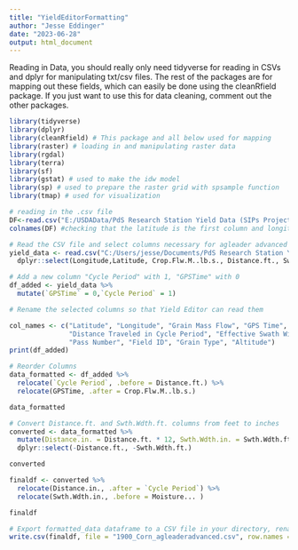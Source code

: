 ```yaml
---
title: "YieldEditorFormatting"
author: "Jesse Eddinger"
date: "2023-06-28"
output: html_document
---
```

Reading in Data, you should really only need tidyverse for reading in CSVs and dplyr for manipulating txt/csv files. The rest of the packages are for mapping out these fields, which can easily be done using the cleanRfield package. If you just want to use this for data cleaning, comment out the other packages. 

```r
library(tidyverse)
library(dplyr)
library(cleanRfield) # This package and all below used for mapping
library(raster) # loading in and manipulating raster data
library(rgdal) 
library(terra)
library(sf)
library(gstat) # used to make the idw model
library(sp) # used to prepare the raster grid with spsample function
library(tmap) # used for visualization
```

```r
# reading in the .csv file
DF<-read.csv("E:/USDAData/PdS Research Station Yield Data (SIPs Project)-selected/2016/1900_Corn_1.csv")
colnames(DF) #checking that the latitude is the first column and longitude is the second column
```

```r
# Read the CSV file and select columns necessary for agleader advanced format in order
yield_data <- read.csv("C:/Users/jesse/Documents/PdS Research Station Yield Data (SIPs Project)-selected/2016/1900_Corn_1.csv") %>%
  dplyr::select(Longitude,Latitude, Crop.Flw.M..lb.s., Distance.ft., Swth.Wdth.ft., Moisture..., Pass.Num, Field, Product, Elevation.ft.)

# Add a new column "Cycle Period" with 1, "GPSTime" with 0
df_added <- yield_data %>%
  mutate(`GPSTime` = 0,`Cycle Period` = 1)

# Rename the selected columns so that Yield Editor can read them

col_names <- c("Latitude", "Longitude", "Grain Mass Flow", "GPS Time", "Cycle Period",
               "Distance Traveled in Cycle Period", "Effective Swath Width", "Moisture Content",
               "Pass Number", "Field ID", "Grain Type", "Altitude")
print(df_added)

```


```r
# Reorder Columns
data_formatted <- df_added %>%
  relocate(`Cycle Period`, .before = Distance.ft.) %>%
  relocate(GPSTime, .after = Crop.Flw.M..lb.s.)

data_formatted

```

```r
# Convert Distance.ft. and Swth.Wdth.ft. columns from feet to inches
converted <- data_formatted %>%
  mutate(Distance.in. = Distance.ft. * 12, Swth.Wdth.in. = Swth.Wdth.ft. * 12) %>%
  dplyr::select(-Distance.ft., -Swth.Wdth.ft.)

converted
```


```r
finaldf <- converted %>%
  relocate(Distance.in., .after = `Cycle Period`) %>%
  relocate(Swth.Wdth.in., .before = Moisture... )

finaldf
```


```r
# Export formatted_data dataframe to a CSV file in your directory, rename file
write.csv(finaldf, file = "1900_Corn_agleaderadvanced.csv", row.names = FALSE)
```


